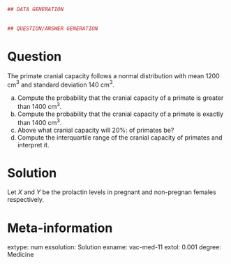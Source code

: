 
```r
## DATA GENERATION

  
## QUESTION/ANSWER GENERATION
```

Question
========
The primate cranial capacity follows a normal distribution with mean 1200 cm$^3$ and standard deviation 140 cm$^3$.

a. Compute the probability that the cranial capacity of a primate is greater than 1400 cm$^3$.
a. Compute the probability that the cranial capacity of a primate is exactly than 1400 cm$^3$.
a. Above what cranial capacity will 20%: of primates be?
a. Compute the interquartile range of the cranial capacity of primates and interpret it.

Solution
========
Let $X$ and $Y$ be the prolactin levels in pregnant and non-pregnan females respectively.


Meta-information 
================
extype: num
exsolution: Solution
exname: vac-med-11
extol: 0.001
degree: Medicine
 
  
